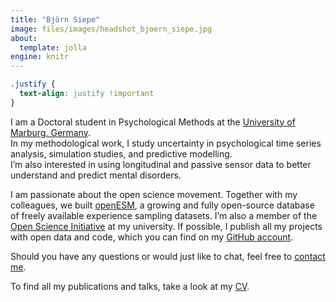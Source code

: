 ```yaml
---
title: "Björn Siepe"
image: files/images/headshot_bjoern_siepe.jpg
about:
  template: jolla
engine: knitr
---
```


<!-- ::: {.grid} -->

<!-- ::: {.g-col-12 .g-col-md-3} -->

<!-- ![](files/images/bjoern_headshot.png){width=100% fig-alt="An image of Björn Siepe"} -->

<!-- :::  -->

<!-- ::: {.g-col-12 .g-col-md-9} -->

<!-- My name is Björn Siepe, and I am a PhD student in Psychological Methods at -->

<!-- the [University of Marburg, Germany](https://www.uni-marburg.de/de/fb04/team-heck/team/bjoern-siepe).  -->

<!-- In my methodological work, I study uncertainty in psychological time series analysis, network models, and predictive modelling. I'm also interested in using longitudinal and passive sensor data to better understand and predict mental disorders.  -->

<!-- I am passionate about the open science movement and have been actively involved in the local open science groups in Frankfurt and Marburg. I have been involved in (co-)hosting multiple recurring events, such as the [ReproducibiliTea](https://frankfurt-osi.netlify.app/top/reproducibilitea/) journal club or [Brainhack School](https://openscienceinitiativeuniversitymarburg.github.io/). If possible, I publish all my projects with open data and code. -->

<!-- To find all my publications and talks, take a look at my [CV](../cv). -->

<!-- ::: -->

<!-- ::: -->

```css
.justify {
  text-align: justify !important
}
```

::: justify
I am a Doctoral student in Psychological Methods at the [University of Marburg, Germany](https://www.uni-marburg.de/de/fb04/team-heck/team/bjoern-siepe).<br> In my methodological work, I study uncertainty in psychological time series analysis, simulation studies, and predictive modelling.<br> I'm also interested in using longitudinal and passive sensor data to better understand and predict mental disorders.


I am passionate about the open science movement. Together with my colleagues, we built [openESM](https://openesmdata.org), a growing and fully open-source database of freely available experience sampling datasets. I'm also a member of the [Open Science Initiative](https://openscienceinitiativeuniversitymarburg.github.io/) at my university. If possible, I publish all my projects with open data and code, which you can find on my [GitHub account](https://github.com/bsiepe). <br>

Should you have any questions or would just like to chat, feel free to [contact me](mailto:bjoern.siepe@uni-marburg.de).

To find all my publications and talks, take a look at my [CV](../cv).
:::
